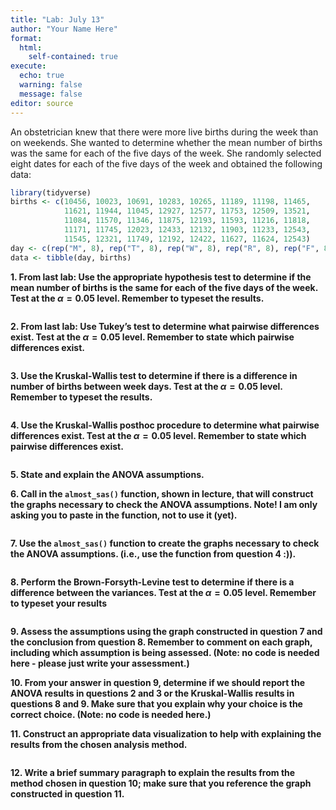 ```yaml
---
title: "Lab: July 13"
author: "Your Name Here"
format: 
  html:
    self-contained: true
execute:
  echo: true
  warning: false
  message: false
editor: source
---
```


An obstetrician knew that there were more live births during the week than on weekends. She wanted to determine whether the mean number of births was the same for each of the five days of the week. She randomly selected eight dates for each of the five days of the week and obtained the following data:

```r
library(tidyverse)
births <- c(10456, 10023, 10691, 10283, 10265, 11189, 11198, 11465,
            11621, 11944, 11045, 12927, 12577, 11753, 12509, 13521,
            11084, 11570, 11346, 11875, 12193, 11593, 11216, 11818,
            11171, 11745, 12023, 12433, 12132, 11903, 11233, 12543,
            11545, 12321, 11749, 12192, 12422, 11627, 11624, 12543)
day <- c(rep("M", 8), rep("T", 8), rep("W", 8), rep("R", 8), rep("F", 8))
data <- tibble(day, births)
```

**1. From last lab: Use the appropriate hypothesis test to determine if the mean number of births is the same for each of the five days of the week. Test at the $\alpha=0.05$ level. Remember to typeset the results.**

```r

```

**2. From last lab: Use Tukey's test to determine what pairwise differences exist. Test at the $\alpha=0.05$ level. Remember to state which pairwise differences exist.**

```r

```

**3. Use the Kruskal-Wallis test to determine if there is a difference in number of births between week days. Test at the $\alpha=0.05$ level. Remember to typeset the results.**

```r

```

**4. Use the Kruskal-Wallis posthoc procedure to determine what pairwise differences exist. Test at the $\alpha=0.05$ level. Remember to state which pairwise differences exist.**

```r

```

**5. State and explain the ANOVA assumptions.**



**6. Call in the `almost_sas()` function, shown in lecture, that will construct the graphs necessary to check the ANOVA assumptions. Note! I am only asking you to paste in the function, not to use it (yet).**

```r

```

**7. Use the `almost_sas()` function to create the graphs necessary to check the ANOVA assumptions. (i.e., use the function from question 4 :)).**

```r

```

**8. Perform the Brown-Forsyth-Levine test to determine if there is a difference between the variances. Test at the $\alpha=0.05$ level. Remember to typeset your results**

```r

```

**9. Assess the assumptions using the graph constructed in question 7 and the conclusion from question 8. Remember to comment on each graph, including which assumption is being assessed. (Note: no code is needed here - please just write your assessment.)**



**10. From your answer in question 9, determine if we should report the ANOVA results in questions 2 and 3 or the Kruskal-Wallis results in questions 8 and 9. Make sure that you explain why your choice is the correct choice. (Note: no code is needed here.)**



**11. Construct an appropriate data visualization to help with explaining the results from the chosen analysis method.**

```r

```

**12. Write a brief summary paragraph to explain the results from the method chosen in question 10; make sure that you reference the graph constructed in question 11.**







